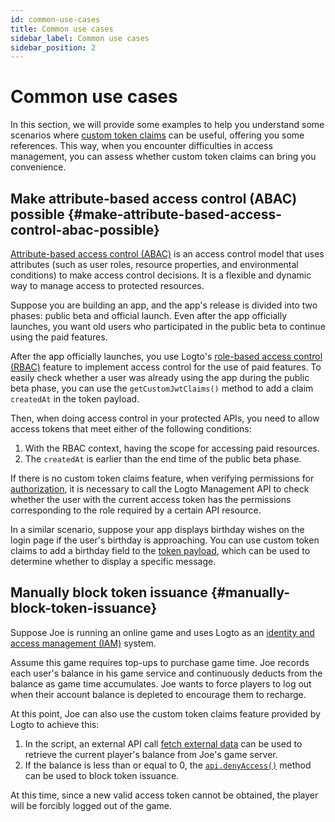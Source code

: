 ```yaml
---
id: common-use-cases
title: Common use cases
sidebar_label: Common use cases
sidebar_position: 2
---
```


# Common use cases

In this section, we will provide some examples to help you understand some scenarios where [custom token claims](/developers/custom-token-claims) can be useful, offering you some references. This way, when you encounter difficulties in access management, you can assess whether custom token claims can bring you convenience.

## Make attribute-based access control (ABAC) possible \{#make-attribute-based-access-control-abac-possible}

[Attribute-based access control (ABAC)](https://auth.wiki/abac) is an access control model that uses attributes (such as user roles, resource properties, and environmental conditions) to make access control decisions. It is a flexible and dynamic way to manage access to protected resources.

Suppose you are building an app, and the app's release is divided into two phases: public beta and official launch. Even after the app officially launches, you want old users who participated in the public beta to continue using the paid features.

After the app officially launches, you use Logto's [role-based access control (RBAC)](/authorization/role-based-access-control) feature to implement access control for the use of paid features. To easily check whether a user was already using the app during the public beta phase, you can use the `getCustomJwtClaims()` method to add a claim `createdAt` in the token payload.

Then, when doing access control in your protected APIs, you need to allow access tokens that meet either of the following conditions:

1. With the RBAC context, having the scope for accessing paid resources.
2. The `createdAt` is earlier than the end time of the public beta phase.

If there is no custom token claims feature, when verifying permissions for [authorization](/authorization), it is necessary to call the Logto Management API to check whether the user with the current access token has the permissions corresponding to the role required by a certain API resource.

In a similar scenario, suppose your app displays birthday wishes on the login page if the user's birthday is approaching. You can use custom token claims to add a birthday field to the [token payload](/user-management/personal-access-token#example-token-exchange), which can be used to determine whether to display a specific message.

## Manually block token issuance \{#manually-block-token-issuance}

Suppose Joe is running an online game and uses Logto as an [identity and access management (IAM)](https://auth.wiki/iam) system.

Assume this game requires top-ups to purchase game time. Joe records each user's balance in his game service and continuously deducts from the balance as game time accumulates. Joe wants to force players to log out when their account balance is depleted to encourage them to recharge.

At this point, Joe can also use the custom token claims feature provided by Logto to achieve this:

1. In the script, an external API call [fetch external data](/developers/custom-token-claims/create-script/#step-3-fetch-external-data) can be used to retrieve the current player's balance from Joe's game server.
2. If the balance is less than or equal to 0, the [`api.denyAccess()`](/developers/custom-token-claims/create-script/#api) method can be used to block token issuance.

At this time, since a new valid access token cannot be obtained, the player will be forcibly logged out of the game.
